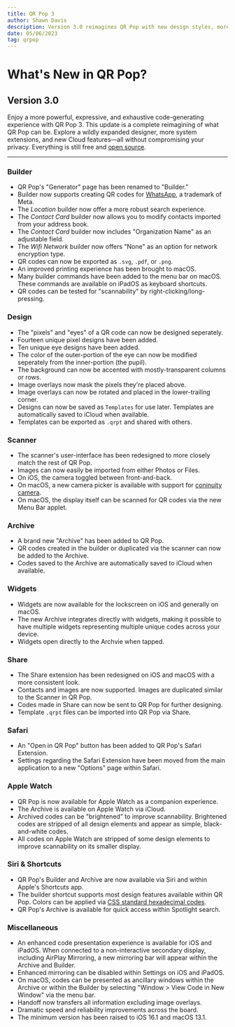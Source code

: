 ```yaml
---
title: QR Pop 3
author: Shawn Davis
description: Version 3.0 reimagines QR Pop with new design styles, more extensions, better widgets, iCloud backup support, and so much more.
date: 05/06/2023
tag: qrpop
---
```


# What's New in QR Pop?
## Version 3.0

<MDXDisclaimerText text="This article was last updated 5/06/2023" />

Enjoy a more powerful, expressive, and exhaustive code-generating experience with QR Pop 3. This update is a complete reimagining of what QR Pop can be. Explore a wildly expanded designer, more system extensions, and new Cloud features—all without compromising your privacy. Everything is still free and [open source](https://github.com/git-shawn/QR-Pop).

---

### Builder
- QR Pop's "Generator" page has been renamed to "Builder."
- Builder now supports creating QR codes for [WhatsApp](https://www.whatsapp.com/), a trademark of Meta.
- The *Location* builder now offer a more robust search experience.
- The *Contact Card* builder now allows you to modify contacts imported from your address book.
- The *Contact Card* builder now includes "Organization Name" as an adjustable field.
- The *Wifi Network* builder now offers "None" as an option for network encryption type.
- QR codes can now be exported as `.svg`, `.pdf`, or `.png`.
- An improved printing experience has been brought to macOS.
- Many builder commands have been added to the menu bar on macOS. These commands are available on iPadOS as keyboard shortcuts.
- QR codes can be tested for "scannability" by right-clicking/long-pressing.

### Design
- The "pixels" and "eyes" of a QR code can now be designed seperately.
- Fourteen unique pixel designs have been added.
- Ten unique eye designs have been added.
- The color of the outer-portion of the eye can now be modified seperately from the inner-portion (the pupil).
- The background can now be accented with mostly-transparent columns or rows.
- Image overlays now mask the pixels they're placed above.
- Image overlays can now be rotated and placed in the lower-trailing corner.
- Designs can now be saved as `Templates` for use later. Templates are automatically saved to iCloud when available.
- Templates can be exported as `.qrpt` and shared with others.

### Scanner
- The scanner's user-interface has been redesigned to more closely match the rest of QR Pop.
- Images can now easily be imported from either Photos or Files.
- On iOS, the camera toggled between front-and-back.
- On macOS, a new camera picker is available with support for [coninuity camera](https://support.apple.com/en-us/HT213244).
- On macOS, the display itself can be scanned for QR codes via the new Menu Bar applet.

### Archive
- A brand new "Archive" has been added to QR Pop.
- QR codes created in the builder or duplicated via the scanner can now be added to the Archive.
- Codes saved to the Archive are automatically saved to iCloud when available.

### Widgets
- Widgets are now available for the lockscreen on iOS and generally on macOS.
- The new Archive integrates directly with widgets, making it possible to have multiple widgets representing multiple unique codes across your device.
- Widgets open directly to the Archvie when tapped.

### Share
- The Share extension has been redesigned on iOS and macOS with a more consistent look.
- Contacts and images are now supported. Images are duplicated similar to the Scanner in QR Pop.
- Codes made in Share can now be sent to QR Pop for further designing.
- Template `.qrpt` files can be imported into QR Pop via Share.

### Safari
- An "Open in QR Pop" button has been added to QR Pop's Safari Extension.
- Settings regarding the Safari Extension have been moved from the main application to a new "Options" page within Safari.

### Apple Watch
- QR Pop is now available for Apple Watch as a companion experience.
- The Archive is available on Apple Watch via iCloud.
- Archived codes can be "brightened" to improve scannability. Brightened codes are stripped of all design elements and appear as simple, black-and-white codes.
- All codes on Apple Watch are stripped of some design elements to improve scannability on its smaller display.

### Siri & Shortcuts
- QR Pop's Builder and Archive are now available via Siri and within Apple's Shortcuts app.
- The builder shortcut supports most design features available within QR Pop. Colors can be applied via [CSS standard hexadecimal codes](https://developer.mozilla.org/en-US/docs/Web/CSS/hex-color#syntax).
- QR Pop's Archive is available for quick access within Spotlight search.

### Miscellaneous
- An enhanced code presentation experience is available for iOS and iPadOS. When connected to a non-interactive secondary display, including AirPlay Mirroring, a new mirroring bar will appear within the Archive and Builder.
- Enhanced mirroring can be disabled within Settings on iOS and iPadOS.
- On macOS, codes can be presented as ancillary windows within the Archive or within the Builder by selecting "Window > View Code in New Window" via the menu bar.
- Handoff now transfers all information excluding image overlays.
- Dramatic speed and reliability improvements across the board.
- The minimum version has been raised to iOS 16.1 and macOS 13.1.

<MDXPillButton title="Download QR Pop" href="https://apps.apple.com/us/app/qr-pop/id1587360435" />